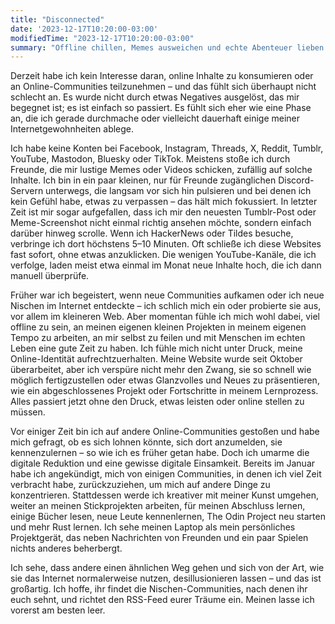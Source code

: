 ```yaml
---
title: "Disconnected"
date: '2023-12-17T10:20:00-03:00'
modifiedTime: "2023-12-17T10:20:00-03:00"
summary: "Offline chillen, Memes ausweichen und echte Abenteuer lieben!"
---
```


Derzeit habe ich kein Interesse daran, online Inhalte zu konsumieren oder an Online-Communities teilzunehmen – und das fühlt sich überhaupt nicht schlecht an. Es wurde nicht durch etwas Negatives ausgelöst, das mir begegnet ist; es ist einfach so passiert. Es fühlt sich eher wie eine Phase an, die ich gerade durchmache oder vielleicht dauerhaft einige meiner Internetgewohnheiten ablege.

Ich habe keine Konten bei Facebook, Instagram, Threads, X, Reddit, Tumblr, YouTube, Mastodon, Bluesky oder TikTok. Meistens stoße ich durch Freunde, die mir lustige Memes oder Videos schicken, zufällig auf solche Inhalte. Ich bin in ein paar kleinen, nur für Freunde zugänglichen Discord-Servern unterwegs, die langsam vor sich hin pulsieren und bei denen ich kein Gefühl habe, etwas zu verpassen – das hält mich fokussiert. In letzter Zeit ist mir sogar aufgefallen, dass ich mir den neuesten Tumblr-Post oder Meme-Screenshot nicht einmal richtig ansehen möchte, sondern einfach darüber hinweg scrolle. Wenn ich HackerNews oder Tildes besuche, verbringe ich dort höchstens 5–10 Minuten. Oft schließe ich diese Websites fast sofort, ohne etwas anzuklicken. Die wenigen YouTube-Kanäle, die ich verfolge, laden meist etwa einmal im Monat neue Inhalte hoch, die ich dann manuell überprüfe.

Früher war ich begeistert, wenn neue Communities aufkamen oder ich neue Nischen im Internet entdeckte – ich schlich mich ein oder probierte sie aus, vor allem im kleineren Web. Aber momentan fühle ich mich wohl dabei, viel offline zu sein, an meinen eigenen kleinen Projekten in meinem eigenen Tempo zu arbeiten, an mir selbst zu feilen und mit Menschen im echten Leben eine gute Zeit zu haben. Ich fühle mich nicht unter Druck, meine Online-Identität aufrechtzuerhalten. Meine Website wurde seit Oktober überarbeitet, aber ich verspüre nicht mehr den Zwang, sie so schnell wie möglich fertigzustellen oder etwas Glanzvolles und Neues zu präsentieren, wie ein abgeschlossenes Projekt oder Fortschritte in meinem Lernprozess. Alles passiert jetzt ohne den Druck, etwas leisten oder online stellen zu müssen.

Vor einiger Zeit bin ich auf andere Online-Communities gestoßen und habe mich gefragt, ob es sich lohnen könnte, sich dort anzumelden, sie kennenzulernen – so wie ich es früher getan habe. Doch ich umarme die digitale Reduktion und eine gewisse digitale Einsamkeit. Bereits im Januar habe ich angekündigt, mich von einigen Communities, in denen ich viel Zeit verbracht habe, zurückzuziehen, um mich auf andere Dinge zu konzentrieren. Stattdessen werde ich kreativer mit meiner Kunst umgehen, weiter an meinen Stickprojekten arbeiten, für meinen Abschluss lernen, einige Bücher lesen, neue Leute kennenlernen, The Odin Project neu starten und mehr Rust lernen. Ich sehe meinen Laptop als mein persönliches Projektgerät, das neben Nachrichten von Freunden und ein paar Spielen nichts anderes beherbergt.

Ich sehe, dass andere einen ähnlichen Weg gehen und sich von der Art, wie sie das Internet normalerweise nutzen, desillusionieren lassen – und das ist großartig. Ich hoffe, ihr findet die Nischen-Communities, nach denen ihr euch sehnt, und richtet den RSS-Feed eurer Träume ein. Meinen lasse ich vorerst am besten leer.

